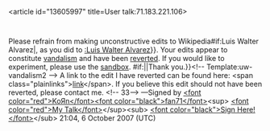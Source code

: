 <article id="13605997" title=User talk:71.183.221.106>
	<talkpage id="13605997" title="User talk:71.183.221.106">
{{{icon|[[Image:Information.svg|25px]] }}}Please refrain from making unconstructive edits to Wikipedia{{{{{subst|}}}#if:Luis Walter Alvarez|, as you did to [[:Luis Walter Alvarez]]}}. Your edits appear to constitute [[Wikipedia:Vandalism|vandalism]] and have been [[Help:Reverting|reverted]]. If you would like to experiment, please use the [[Wikipedia:Sandbox|sandbox]]. {{{{{subst|}}}#if:{{{2|}}}|{{{2}}}|Thank you.}}&lt;!-- Template:uw-vandalism2 --&gt; A link to the edit I have reverted can be found here: &lt;span class=&quot;plainlinks&quot;&gt;[http://en.wikipedia.org/w/index.php?title=Luis_Walter_Alvarez&amp;diff=next&amp;oldid=162640160 link]&lt;/span&gt;. If you believe this edit should not have been reverted, please contact me. &lt;!-- 33--&gt; —Signed by [[User:Kornfan71|&lt;font color=&quot;red&quot;&gt;KoЯn&lt;/font&gt;&lt;font color=&quot;black&quot;&gt;fan71&lt;/font&gt;]]&lt;sup&gt; [[User talk:Kornfan71|&lt;font color=&quot;red&quot;&gt;My Talk&lt;/font&gt;]]&lt;/sup&gt;&lt;sub&gt; [[User:Kornfan71/SB|&lt;font color=&quot;black&quot;&gt;Sign Here!&lt;/font&gt;]]&lt;/sub&gt; 21:04, 6 October 2007 (UTC)
	</talkpage>
</article>